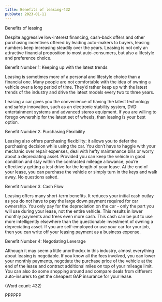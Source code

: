 ```yaml
---
title: Benefits of leasing-432
pubDate: 2023-01-11
---
```


Benefits of leasing

Despite aggressive low-interest financing, cash-back offers and other 
purchasing incentives offered by leading auto-makers to buyers, leasing 
numbers keep increasing steadily over the years. Leasing is not only an
attractive financial proposition to most auto-consumers, but also a 
lifestyle and preference choice. 

Benefit Number 1: Keeping up with the latest trends

Leasing is sometimes more of a personal and lifestyle choice than a 
financial one. Many people are not comfortable with the idea of owning a 
vehicle over a long period of time. They’d rather keep up with the latest 
trends of the industry and drive the latest models every two to three 
years. 

Leasing a car gives you the convenience of having the latest technology 
and safety innovation, such as an electronic stability system, DVD 
entertainment systems and advanced stereo equipment. If you are willing to 
forego ownership for the latest set of wheels, than leasing is your best 
option.

Benefit Number 2: Purchasing Flexibility

Leasing also offers purchasing flexibility: it allows you to defer the 
purchasing decision while using the car. You don’t have to haggle with your 
mechanic over repair expenses, deal with hefty maintenance bills or worry 
about a depreciating asset. Provided you can keep the vehicle in good 
condition and stay within the contracted mileage allowance, you’re 
effectively getting a test drive for the length of your lease. 
At the end of your lease, you can purchase the vehicle or simply turn in 
the keys and walk away. No questions asked.  

Benefit Number 3: Cash Flow

Leasing offers many short-term benefits. It reduces your initial cash 
outlay as you do not have to pay the large down payment required for car 
ownership. You only pay for the depreciation on the car - only the part you
will use during your lease, not the entire vehicle. This results in lower 
monthly payments and frees even more cash. This cash can be put to use more
intelligently elsewhere than the questionable investment of owning a 
depreciating asset. If you are self-employed or use your car for your job, 
then you can write off your leasing payment as a business expense. 

Benefit Number 4: Negotiating Leverage

Although it may seem a little unorthodox in this industry, almost 
everything about leasing is negotiable. If you know all the fees involved, 
you can lower your monthly payments, negotiate the purchase price of the 
vehicle at the end of the lease and contract additional miles on top of 
your mileage limit. You can also do some shopping around and compare deals 
from different auto-insurers to get the cheapest GAP insurance for your 
lease. 

(Word count: 432)

PPPPPP